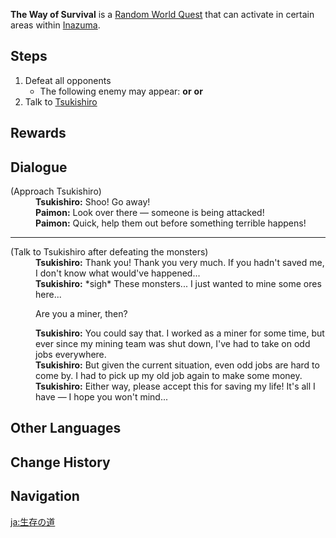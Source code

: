 {{Quest Infobox
|id            = 30029
|image         = Random World Way of Survival.png
|type          = World
|group         = Random World
|characters    = Paimon; Traveler; Tsukishiro
|startLocation = [[Yashiori Island]], [[Inazuma]]
|region        = Inazuma
|area          = Yashiori Island
|otherRewards  = 
*AR Dependent Rewards
}}
'''The Way of Survival''' is a [[Random World Quest]] that can activate in certain areas within [[Inazuma]].

==Steps==
#Defeat all opponents
#*The following enemy may appear: {{Enemy|Nobushi: Jintouban|x=1}} '''or''' {{Enemy|Nobushi: Hitsukeban|x=1}} '''or''' {{Enemy|Hilichurl|x=3}}
#Talk to [[Tsukishiro]]

==Rewards==
{{Transclude|Random Event|Rewards}}
==Dialogue==
{{Quest Description|A miner named Tsukishiro is under attack by monsters and needs immediate aid...}}
{{Dialogue Start}}
;(Approach Tsukishiro)
:'''Tsukishiro:''' Shoo! Go away!
:'''Paimon:''' Look over there &mdash; someone is being attacked!
:'''Paimon:''' Quick, help them out before something terrible happens!
----
;(Talk to Tsukishiro after defeating the monsters)
:'''Tsukishiro:''' Thank you! Thank you very much. If you hadn't saved me, I don't know what would've happened...
:'''Tsukishiro:''' *sigh* These monsters... I just wanted to mine some ores here...
:{{DIcon}} Are you a miner, then?
:'''Tsukishiro:''' You could say that. I worked as a miner for some time, but ever since my mining team was shut down, I've had to take on odd jobs everywhere.
:'''Tsukishiro:''' But given the current situation, even odd jobs are hard to come by. I had to pick up my old job again to make some money.
:'''Tsukishiro:''' Either way, please accept this for saving my life! It's all I have &mdash; I hope you won't mind...
{{Dialogue End}}

==Other Languages==
{{Other Languages
|en      = The Way of Survival
|zhs     = 生存的方式
|zhs_rm  = Shēngcún de Fāngshì
|zht     = 生存的方式
|zht_rm  = Shēngcún de Fāngshì
|zh_tl   = Way of Survival
|ja      = 生存の道
|ja_rm   = Seizon no Michi
|ja_tl   = Way of Survival
|ko      = 생존의 방식
|ko_rm   = Saengjon-ui Bangsik
|ko_tl   = Way of Survival
|es      = Método de supervivencia
|es_tl   = Method of Survival
|fr      = Une façon de survivre
|fr_tl   = A Way to Survive
|ru      = Путь выживания
|ru_tl   = A Way of Survival
|th      = หนทางรอดชีวิต
|th_rm   = 
|th_tl   = 
|vi      = Cách thức sinh tồn
|vi_tl   = 
|de      = Überlebensstrategie
|de_tl   = Survival Strategy
|id      = Cara Bertahan Hidup
|id_tl   = Way of Survival
|pt      = Maneira da Sobrevivência
|pt_tl   = Way of Survival
|tr      = Hayatta Kalmanın Yolu
|tr_tl   = 
|it      = Lotta per la sopravvivenza
|it_tl   = 
}}

==Change History==
{{Change History|2.0}}

==Navigation==
{{Quests by Type Navbox|type=Random World Quests}}

[[ja:生存の道]]